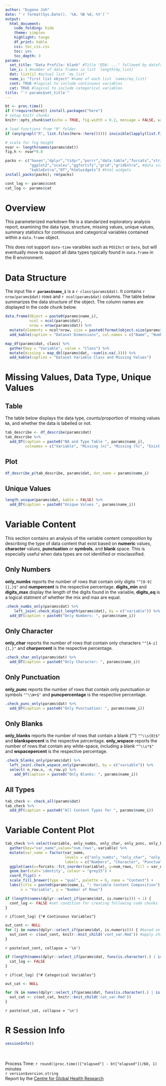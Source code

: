 ```yaml
---
author: "Eugene Joh"
date: "`r format(Sys.Date(), '%A, %B %d, %Y')`"
output: 
  html_document:
    code_folding: hide
    theme: simplex
    highlight: tango
    df_print: kable
    css: toc_css.css
    toc: yes
    toc_depth: 3
params:
  set_title: "Data Profile: blank" #Title "EDA: ..." followed by dataframe name
  len_i: 1 #number of data frames in list `length(my_list)`
  dat: list[i] #actual list `my_list`
  name_i: "first list object" #name of each list `names(my_list)`
  cont: TRUE #logical to include continuous variables
  cat: TRUE #logical to include categorical variables
title: "`r params$set_title`"
---
```


<!-- The input for this parameterized R markdown file is a named `list` of `data.frames` -->
<!-- The parameters above specify the title used (dependent on each named object in `list`), number of `data.frames` in the list, names of the `data.frames`, logical for whether you want to include continuous and/or categorical variables. -->

```r
bt <- proc.time()
if (!require(here)) install.packages("here")
# setup knitr chunks
knitr::opts_chunk$set(echo = TRUE, fig.width = 9.2, message = FALSE, warning = FALSE)

# load functions from "R" folder
if (any(grepl("R", list.files(here::here())))) invisible(lapply(list.files(here::here("R"), full.names = TRUE), source))

# scale for fig height
nvar <- length(names(params$dat))
fig.h <- nvar*0.8
```

```r
packs <- c("haven","dplyr","tidyr","purrr","data.table","forcats","stringr", #process
           "ggplot2","scales","ggfortify","grid","gridExtra", #data viz
           "kableExtra","DT","htmlwidgets") #html widgets
install_packs(packs); rm(packs)
```

```r
cont_log <- params$cont
cat_log <- params$cat
```

# Overview 
This parameterized markdown file is a standarized exploratory analysis report, examining the data type, structure, missing values, unique values, summary statistics for continuous and categorical variables contained within a `data.frame` object.   

This does not support `date-time` varaibles such as `POSIXct` or `Date`, but will eventually move to support all data types typically found in `data.frame` in the R environment.  

# Data Structure
The input file **`r params$name_i`** is a `r class(params$dat)`. It contains `r nrow(params$dat)` rows and `r ncol(params$dat)` columns. The table below summarizes the data structure of the object. The column names are displayed in the code chunk below.  

```r
data.frame(Object = paste0(params$name_i),
           ncol = ncol(params$dat),
           nrow = nrow(params$dat)) %>% 
  mutate(elements = ncol*nrow, size = paste0(format(object.size(params$dat), units = "auto"))) %>%
  add_kable(caption = "Dataset Dimensions", col.names = c("Name", "Number of Columns", "Number of Rows", "Number of Elements", "Memory Allocation"), format.args = list(decimal.mark =',', big.mark = "'"))
```

```r
map_df(params$dat, class) %>% 
  gather(key = "Variable", value = "Class") %>% 
  mutate(missing = map_dbl(params$dat, ~sum(is.na(.)))) %>% 
  add_kable(caption = "Dataset Variable Class and Missing Values")
```

# Missing Values, Data Type, Unique Values

## Table
The table below displays the data type, counts/proportion of missing values `NA`, and whether the data is labelled or not.  
```r
tab_describe <- df_describe(params$dat)
tab_describe %>% 
  add_DT(caption = paste0("NA and Type Table ", params$name_i),
         colnames = c("Variable", "Missing (n)", "Missing (%)", "Exist (%)", "Data Type", "Labelled"))
```

## Plot
```r
df_describe_p(tab_describe, params$dat, dat_name = params$name_i)
```

## Unique Values
```r
length_unique(params$dat, kable = FALSE) %>% 
  add_DT(caption = paste0("Unique Values ", params$name_i))
```

# Variable Content {.tabset}
This section contains an analysis of the variable content composition by describing the type of data content that exist based on **numeric** values, **character** values, **punctuation** or **symbols**, and **blank** space. This is especially useful when data types are not identified or misclassified.  

## Only Numbers
**only_numbs** reports the number of rows that contain only digits `"^[0-9]{1,}$"` and **numpercent** is the respective percentage. **digits_min** and **digits_max** display the length of the digits found in the variable, **digits_eq** is a logical statment of whether the mix and max are equal.  
```r
.check_numbs_only(params$dat) %>% 
    left_join(.check_digit_length(params$dat), by = c("variable")) %>% 
  add_DT(caption = paste0("Only Numbers: ", params$name_i))
```

## Only Character
**only_char** reports the number of rows that contain only characters `"^[A-z]{1,}"` and **charpercent** is the respective percentage.  
```r
.check_char_only(params$dat) %>% 
  add_DT(caption = paste0("Only Character: ", params$name_i))
```

## Only Punctuation
**only_punc** reports the number of rows that contain only punctuation or symbols `"^\\W+$"` and **puncpercentage** is the respective percentage.   
```r
.check_punc_only(params$dat) %>% 
  add_DT(caption = paste0("Only Punctuation: ", params$name_i))
```

## Only Blanks
**only_blanks** reports the number of rows that contain a blank ("") `"^\\s{0}$"` and **blankspercent** is the respective percentage. **only_wspace** reports the number of rows that contain any white-space, including a blank `"^\\s*$"` and **wspacepercent** is the respective percentage.  
```r
.check_blanks_only(params$dat) %>% 
  left_join(.check_wspace_only(params$dat), by = c("variable")) %>% 
  select(-n_row.x, -n_row.y) %>% 
    add_DT(caption = paste0("Only Blanks: ", params$name_i))
```

## All Types
```r
tab_check <- check_all(params$dat)
tab_check %>% 
  add_DT(caption = paste0("All Content Types for ", params$name_i))
```

# Variable Content Plot
```r
tab_check %>% select(variable, only_numbs, only_char, only_punc, only_blanks) %>% 
  gather(key="var_name",value="num_rows",-variable) %>% 
  mutate(var_name = factor(var_name, 
                           levels = c("only_numbs", "only_char", "only_punc", "only_blanks"),
                           labels = c("Numbers", "Character", "Punctuation", "Blanks"))) %>% 
  ggplot(aes(x=forcats::fct_inorder(variable), y=num_rows, fill = var_name)) +
  geom_bar(stat='identity', colour = "grey15") +
  coord_flip() +
  scale_fill_brewer(type = "qual", palette = 6, name = "Content") +
  labs(title = paste0(params$name_i, ": Variable Content Composition"),
       x = "Variable", y = "Number of Rows")
```


<!-- Continuous Variables -->
```r
if (length(names(dplyr::select_if(params$dat, is.numeric))) < 1) {
  cont_log <- FALSE #set condition for creating following code chunks
}
```

`r if(cont_log) {"# Continuous Variables"}`
```r
out_cont <- NULL
for (j in names(dplyr::select_if(params$dat, is.numeric))) { #based on the names that are numeric
  out_cont <- c(out_cont, knitr::knit_child('cont_var.Rmd')) #apply child .Rmd to select variables
}
```
`r paste(out_cont, collapse = '\n')`

<!-- Categorical Variables -->
```r
if (length(names(dplyr::select_if(params$dat, funs(is.character(.) | is.factor(.))))) == 0) {
  cat_log <- FALSE
}
```

`r if(cat_log) {"# Categorical Variables"}`
```r
out_cat <- NULL

for (k in names(dplyr::select_if(params$dat, funs(is.character(.) | is.factor(.))))) {
  out_cat <- c(out_cat, knitr::knit_child('cat_var.Rmd'))
}
```
`r paste(out_cat, collapse = '\n')`


# R Session Info
```r
sessionInfo()
```

<br>
<br>
Process Time: `r round((proc.time()["elapsed"] - bt["elapsed"])/60, 1)` minutes  
`r version$version.string`  
Report by the [Centre for Global Health Research](www.cghr.org/)

